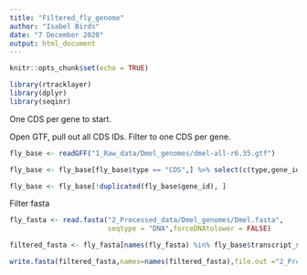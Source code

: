 ```yaml
---
title: "Filtered_fly_genome"
author: "Isabel Birds"
date: "7 December 2020"
output: html_document
---
```


```r
knitr::opts_chunk$set(echo = TRUE)

library(rtracklayer)
library(dplyr)
library(seqinr)
```

One CDS per gene to start.

Open GTF, pull out all CDS IDs.
Filter to one CDS per gene.

```r

fly_base <- readGFF("1_Raw_data/Dmel_genomes/dmel-all-r6.35.gtf")

fly_base <- fly_base[fly_base$type == "CDS",] %>% select(c(type,gene_id,transcript_id,transcript_symbol)) %>% unique()

fly_base <- fly_base[!duplicated(fly_base$gene_id), ]

```

Filter fasta

``` r

fly_fasta <- read.fasta("2_Processed_data/Dmel_genomes/Dmel.fasta",
                        seqtype = "DNA",forceDNAtolower = FALSE)

filtered_fasta <- fly_fasta[names(fly_fasta) %in% fly_base$transcript_symbol]

write.fasta(filtered_fasta,names=names(filtered_fasta),file.out ="2_Processed_data/Dmel_genomes/Dmel_filtered.fasta")

```